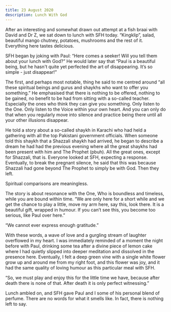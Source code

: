 ```yaml
---
title: 23 August 2020
description: Lunch With God
---
```


After an interesting and somewhat drawn out attempt at a fish braai with David and Dr Z, we sat down to lunch with SFH today. “Kingklip”, salad, beautiful mango chutney, potatoes, mushrooms and the rest of it. Everything here tastes delicious.

SFH began by joking with Paul: “Here comes a seeker! Will you tell them about your lunch with God?” He would later say that “Paul is a beautiful being, but he hasn't quite yet perfected the art of disappearing. It’s so simple - just disappear!”

The first, and perhaps most notable, thing he said to me centred around “all these spiritual beings and gurus and shaykhs who want to offer you something.” He emphasised that there is nothing to be offered, nothing to be gained, no benefit to be had from sitting with a so-called teacher. Especially the ones who think they can give you something. Only listen to the One. Only listen to the Voice within your own heart. And you can only do that when you regularly move into silence and practice being there until all your other illusions disappear.

He told a story about a so-called shaykh in Karachi who had held a gathering with all the top Pakistani government officials. When someone told this shaykh that a Shazzali shaykh had arrived, he began to describe a dream he had had the previous evening where all the great shaykhs had been present with him and The Prophet (pbuh). All the great ones, except for Shazzali, that is. Everyone looked at SFH, expecting a response. Eventually, to break the pregnant silence, he said that this was because Shazzali had gone beyond The Prophet to simply be with God. Then they left.

Spiritual comparisons are meaningless.

The story is about resonance with the One, Who is boundless and timeless, while you are bound within time. “We are only here for a short while and we get the chance to play a little, move my arm here, say this, look there. It is a beautiful gift, wrapped in humour. If you can’t see this, you become too serious, like Paul over here.”

“We cannot ever express enough gratitude.”

With these words, a wave of love and a gurgling stream of laughter overflowed in my heart. I was immediately reminded of a moment the night before with Paul, drinking some tea after a divine piece of lemon cake where I had quietly slipped into deeper meditation and dissolved in the presence here. Eventually, I felt a deep green vine with a single white flower grow up and around me from my right foot, and this flower was joy, and it had the same quality of loving humour as this particular meal with SFH.

“So, we must play and enjoy this for the little time we have, because after death there is none of that. After death it is only perfect witnessing.”

Lunch ambled on, and SFH gave Paul and I some of his personal blend of perfume. There are no words for what it smells like. In fact, there is nothing left to say.
